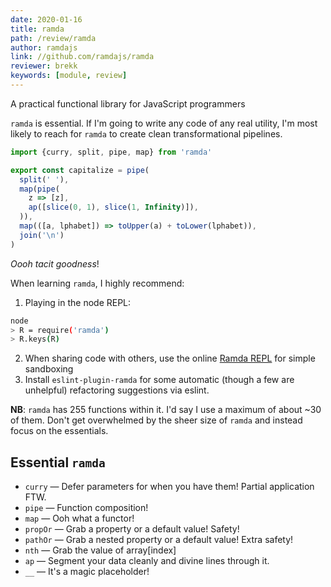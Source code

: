 ```yaml
---
date: 2020-01-16
title: ramda
path: /review/ramda
author: ramdajs
link: //github.com/ramdajs/ramda
reviewer: brekk
keywords: [module, review]
---
```



<PackageInstaller pkg="ramda">
A practical functional library for JavaScript programmers
</PackageInstaller>

`ramda` is essential. If I'm going to write any code of any real utility, I'm most likely to reach for `ramda` to create clean transformational pipelines.

```js
import {curry, split, pipe, map} from 'ramda'

export const capitalize = pipe(
  split(' '),
  map(pipe(
    z => [z],
    ap([slice(0, 1), slice(1, Infinity)]),
  )),
  map(([a, lphabet]) => toUpper(a) + toLower(lphabet)),
  join('\n')
)
```

_Oooh tacit goodness_!

When learning `ramda`, I highly recommend:

1. Playing in the node REPL:
  ```sh
  node
  > R = require('ramda')
  > R.keys(R)
  ```
2. When sharing code with others, use the online [Ramda REPL](//ramdajs.org/repl) for simple sandboxing
3. Install `eslint-plugin-ramda` for some automatic (though a few are unhelpful) refactoring suggestions via eslint.

**NB**: `ramda` has 255 functions within it. I'd say I use a maximum of about ~30 of them. Don't get overwhelmed by the sheer size of `ramda` and instead focus on the essentials.

## Essential `ramda`

* `curry` &mdash; Defer parameters for when you have them! Partial application FTW.
* `pipe` &mdash; Function composition!
* `map` &mdash; Ooh what a functor!
* `propOr` &mdash; Grab a property or a default value! Safety!
* `pathOr` &mdash; Grab a nested property or a default value! Extra safety!
* `nth` &mdash; Grab the value of array[index]
* `ap` &mdash; Segment your data cleanly and divine lines through it.
* `__` &mdash; It's a magic placeholder!

